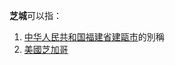 '''芝城'''可以指：
#[[中华人民共和国|中华人民共和国]][[福建省|福建省]][[建甌市|建甌市]]的別稱
#[[美國|美國]][[芝加哥|芝加哥]]
{{disambig|H|cat=二字地名消歧義}}